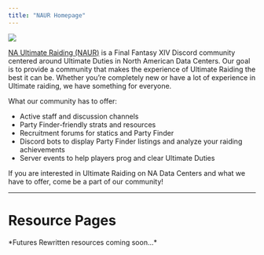 ```yaml
---
title: "NAUR Homepage"
---
```



<a href="https://discord.com/invite/naurffxiv">
    <img className="h-52 w-full object-cover rounded-sm" src="/images/home/naurbanner.png" />
</a>

[NA Ultimate Raiding (NAUR)](https://discord.com/invite/naurffxiv) is a Final Fantasy XIV Discord community centered around 
Ultimate Duties in North American Data Centers. 
Our goal is to provide a community that makes the experience of Ultimate Raiding the best it can be. 
Whether you’re completely new or have a lot of experience in Ultimate raiding, we have something for everyone.

What our community has to offer:
- Active staff and discussion channels
- Party Finder-friendly strats and resources
- Recruitment forums for statics and Party Finder
- Discord bots to display Party Finder listings and analyze your raiding achievements
- Server events to help players prog and clear Ultimate Duties

If you are interested in Ultimate Raiding on NA Data Centers and what we have to offer, come be a part of our community!

--- 

# Resource Pages
 
<HomeCard num="2">
    <HomeCard.Card
        title="Futures Rewritten"
        href="/ultimates/fru"
        img="/images/home/fru.png"
    />
    <HomeCard.Card
        title="The Omega Protocol"
        href="/ultimates/top"
        img="/images/home/top.png"
    />
    <HomeCard.Card
        title="Dragonsong’s Reprise"
        href="/ultimates/dsr"
        img="/images/home/dsr.png"
    />
    <HomeCard.Card
        title="The Epic of Alexander"
        href="/ultimates/tea"
        img="/images/home/tea.png"
    />
    <HomeCard.Card
        title="The Weapon’s Refrain"
        href="/ultimates/uwu"
        img="/images/home/uwu.png"
    />
    <HomeCard.Card
        title="The Unending Coil of Bahamut"
        href="/ultimates/ucob"
        img="/images/home/ucob.png"
    />
</HomeCard>
*Futures Rewritten resources coming soon...*